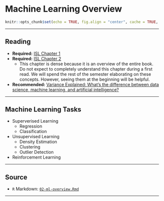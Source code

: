 # Machine Learning Overview

```r
knitr::opts_chunk$set(echo = TRUE, fig.align = "center", cache = TRUE, autodep = TRUE)
```

***

## Reading

- **Required:** [ISL Chapter 1](https://faculty.marshall.usc.edu/gareth-james/ISL/ISLR%20Seventh%20Printing.pdf)
- **Required:** [ISL Chapter 2](https://faculty.marshall.usc.edu/gareth-james/ISL/ISLR%20Seventh%20Printing.pdf)
  - This chapter is dense because it is an overview of the entire book. Do not expect to completely understand this chapter during a first read. We will spend the rest of the semester elaborating on these concepts. However, seeing them at the beginning will be helpful.
- **Recommended:** [Variance Explained: What's the difference between data science, machine learning, and artificial intelligence?](http://varianceexplained.org/r/ds-ml-ai/)

***

## Machine Learning Tasks

- Superverised Learning
  - Regression
  - Classification
- Unsupervised Learning
  - Density Estimation
  - Clustering
  - Outlier Detection
- Reinforcement Learning

***

## Source

- `R` Markdown: [`02-ml-overview.Rmd`](02-ml-overview.Rmd)

***
